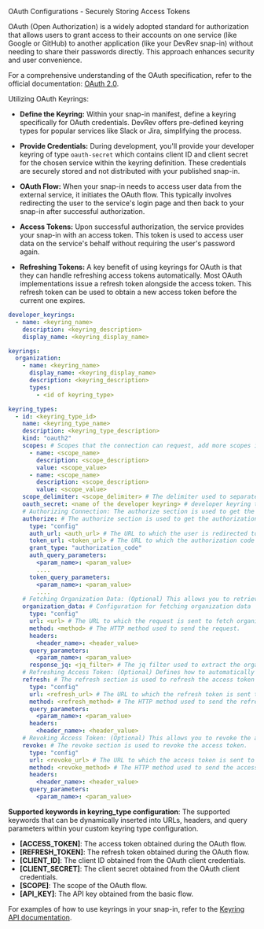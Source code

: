 OAuth Configurations - Securely Storing Access Tokens

OAuth (Open Authorization) is a widely adopted standard for authorization that allows users to grant access to their accounts on one service (like Google or GitHub) to another application (like your DevRev snap-in) without needing to share their passwords directly. This approach enhances security and user convenience.

For a comprehensive understanding of the OAuth specification, refer to the official documentation: [OAuth 2.0](https://oauth.net/2/).

Utilizing OAuth Keyrings:

- **Define the Keyring:** Within your snap-in manifest, define a keyring specifically for OAuth credentials. DevRev offers pre-defined keyring types for popular services like Slack or Jira, simplifying the process.

- **Provide Credentials:** During development, you'll provide your developer keyring of type `oauth-secret` which contains client ID and client secret for the chosen service within the keyring definition. These credentials are securely stored and not distributed with your published snap-in.

- **OAuth Flow:** When your snap-in needs to access user data from the external service, it initiates the OAuth flow. This typically involves redirecting the user to the service's login page and then back to your snap-in after successful authorization.

- **Access Tokens:** Upon successful authorization, the service provides your snap-in with an access token. This token is used to access user data on the service's behalf without requiring the user's password again.

- **Refreshing Tokens:** A key benefit of using keyrings for OAuth is that they can handle refreshing access tokens automatically. Most OAuth implementations issue a refresh token alongside the access token. This refresh token can be used to obtain a new access token before the current one expires.


```yaml
developer_keyrings:
  - name: <keyring_name>
    description: <keyring_description>
    display_name: <keyring_display_name>

keyrings:
  organization:
    - name: <keyring_name>
      display_name: <keyring_display_name>
      description: <keyring_description>
      types:
        - <id of keyring_type>

keyring_types:
  - id: <keyring_type_id>
    name: <keyring_type_name>
    description: <keyring_type_description>
    kind: "oauth2"
    scopes: # Scopes that the connection can request, add more scopes if needed for your use case. Each scope should have a name, description and value.
      - name: <scope_name>
        description: <scope_description>
        value: <scope_value>
      - name: <scope_name>
        description: <scope_description>
        value: <scope_value>
    scope_delimiter: <scope_delimiter> # The delimiter used to separate scopes in the request.
    oauth_secret: <name of the developer keyring> # developer keyring that contains OAuth2 client ID and client secret. Shall be of type `oauth-secret`.
    # Authorizing Connection: The authorize section is used to get the authorization code from the user and exchange it for an access token.
    authorize: # The authorize section is used to get the authorization code from the user and exchange it for an access token.
      type: "config"
      auth_url: <auth_url> # The URL to which the user is redirected to authorize the connection.
      token_url: <token_url> # The URL to which the authorization code is sent to get the access token.
      grant_type: "authorization_code" 
      auth_query_parameters:
        <param_name>: <param_value>
        ....
      token_query_parameters:
        <param_name>: <param_value>
        ....
    # Fetching Organization Data: (Optional) This allows you to retrieve additional information about the user's organization within the service.
    organization_data: # Configuration for fetching organization data
      type: "config"
      url: <url> # The URL to which the request is sent to fetch organization data.
      method: <method> # The HTTP method used to send the request.
      headers:
        <header_name>: <header_value>
      query_parameters:
        <param_name>: <param_value>
      response_jq: <jq_filter> # The jq filter used to extract the organization data from the response.
    # Refreshing Access Token: (Optional) Defines how to automatically obtain a new access token when the current one expires.
    refresh: # The refresh section is used to refresh the access token using the refresh token.
      type: "config"
      url: <refresh_url> # The URL to which the refresh token is sent to get a new access token.
      method: <refresh_method> # The HTTP method used to send the refresh token.
      query_parameters:
        <param_name>: <param_value>
      headers:
        <header_name>: <header_value>
    # Revoking Access Token: (Optional) This allows you to revoke the access token after your snap-in no longer needs it, enhancing security.
    revoke: # The revoke section is used to revoke the access token.
      type: "config"
      url: <revoke_url> # The URL to which the access token is sent to revoke it.
      method: <revoke_method> # The HTTP method used to send the access token.
      headers:
        <header_name>: <header_value>
      query_parameters:
        <param_name>: <param_value>
```

<Callout intent="note"> 

**Supported keywords in keyring_type configuration**:
The supported keywords that can be dynamically inserted into URLs, headers, and query parameters within your custom keyring type configuration.
- **[ACCESS_TOKEN]**: The access token obtained during the OAuth flow.
- **[REFRESH_TOKEN]**: The refresh token obtained during the OAuth flow.
- **[CLIENT_ID]**: The client ID obtained from the OAuth client credentials.
- **[CLIENT_SECRET]**: The client secret obtained from the OAuth client credentials.
- **[SCOPE]**: The scope of the OAuth flow.
- **[API_KEY]**: The API key obtained from the basic flow.
  </Callout>

For examples of how to use keyrings in your snap-in, refer to the [Keyring API documentation](https://github.com/devrev/snap-in-examples/tree/main/13-keyring-type).